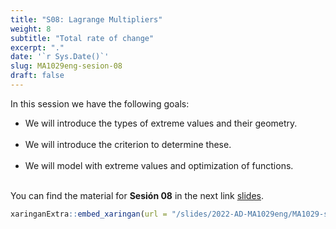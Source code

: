 ```yaml
---
title: "S08: Lagrange Multipliers"
weight: 8
subtitle: "Total rate of change"
excerpt: "."
date: '`r Sys.Date()`'
slug: MA1029eng-sesion-08
draft: false
---
```


In this session we have the following goals:

* We will introduce the types of extreme values and their geometry. <br/><br/>
* We will introduce the criterion to determine these. <br/><br/>
* We will model with extreme values and optimization of functions. <br/><br/>

You can find the material for **Sesión 08** in the next link [slides](/slides/2022-AD-MA1029eng/MA1029-sesion-08).

```r
xaringanExtra::embed_xaringan(url = "/slides/2022-AD-MA1029eng/MA1029-sesion-08", ratio = "4:3")
```